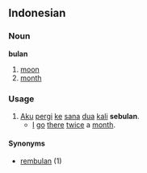 == Indonesian ==
=== Noun ===
'''bulan'''

# [[moon]]
# [[month]]

=== Usage ===
# [[aku|Aku]] [[pergi]] [[ke]] [[sana]] [[dua]] [[kali]] '''sebulan'''.
#* [[I]] [[go]] [[there]] [[twice]] a [[month]].

==== Synonyms ====
* [[rembulan]] (1)